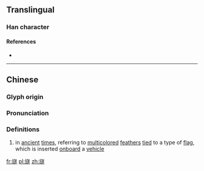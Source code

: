 ==Translingual==

===Han character===
{{Han char|rn=70|rad=方|as=15|sn=19|four=0723<sub>3</sub>|canj=卜尸卜人人 (YSYOO)|ids=⿸⿰[[方]][[𠂉]][[遂]]}}

====References====
* {{Han ref|kx=0485.160|dkj=13707|dj=0847.170|hdz=32185.040|uh=65DE|ud=26078|bh=F249|bd=62025}}

----

==Chinese==
{{zh-forms}}

===Glyph origin===
{{Han compound|㫃|遂|c1=s|c2=p|ls=psc}}

===Pronunciation===
{{zh-pron
|m=suì
|c=seoi6
|h=
|md=
|mn=
|w=
|mc=y
|oc=y
|cat=n
}}

===Definitions===
{{zh-hanzi}}

# in [[ancient]] [[times]], referring to [[multicolored]] [[feather]]s [[tie]]d to a type of [[flag]], which is inserted [[onboard]] a [[vehicle]]

[[fr:旞]]
[[pl:旞]]
[[zh:旞]]